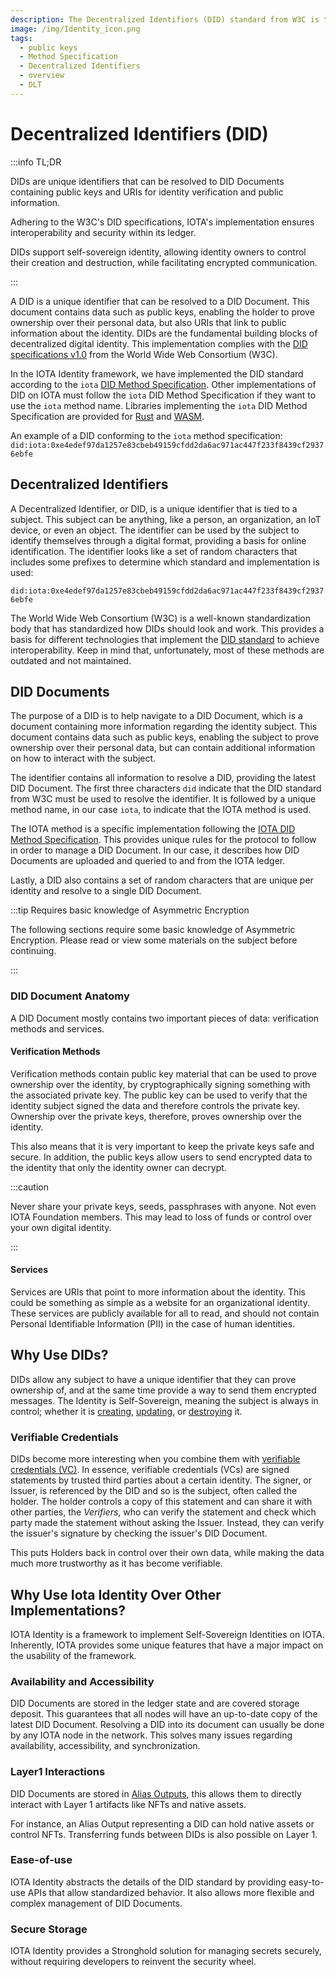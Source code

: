 ```yaml
---
description: The Decentralized Identifiers (DID) standard from W3C is the fundamental standard that supports the concept of a decentralized digital identity. Explore the basic aspects of the DID standard.
image: /img/Identity_icon.png
tags:
  - public keys
  - Method Specification
  - Decentralized Identifiers
  - overview
  - DLT
---
```


# Decentralized Identifiers (DID)

:::info TL;DR

DIDs are unique identifiers that can be resolved to DID Documents containing public keys and URIs for identity verification and public information.

Adhering to the W3C's DID specifications, IOTA's implementation ensures interoperability and security within its ledger.

DIDs support self-sovereign identity, allowing identity owners to control their creation and destruction,
while facilitating encrypted communication.

:::


A DID is a unique identifier that can be resolved to a DID Document. This document contains data such as public keys, enabling the holder to prove ownership over their personal data, but also URIs that link to public information about the identity. DIDs are the fundamental building blocks of decentralized digital identity.
This implementation complies with the [DID specifications v1.0](https://www.w3.org/TR/did-core//) from the World Wide Web Consortium (W3C).

In the IOTA Identity framework, we have implemented the DID standard according to the `iota` [DID Method Specification](../../../../standards/iota-identity/iota-did-method-spec.mdx). Other implementations of DID on IOTA must follow the `iota` DID Method Specification if they want to use the `iota` method name. Libraries implementing the `iota` DID Method Specification are provided for [Rust](../getting-started/rust.mdx) and [WASM](../getting-started/wasm.mdx).

An example of a DID conforming to the `iota` method specification:
`did:iota:0xe4edef97da1257e83cbeb49159cfdd2da6ac971ac447f233f8439cf29376ebfe`

## Decentralized Identifiers

A Decentralized Identifier, or DID, is a unique identifier that is tied to a subject. This subject can be anything, like a person, an organization, an IoT device, or even an object. The identifier can be used by the subject to identify themselves through a digital format, providing a basis for online identification. The identifier looks like a set of random characters that includes some prefixes to determine which standard and implementation is used:

`did:iota:0xe4edef97da1257e83cbeb49159cfdd2da6ac971ac447f233f8439cf29376ebfe`

The World Wide Web Consortium (W3C) is a well-known standardization body that has standardized how DIDs should look and work.
This provides a basis for different technologies that implement the [DID standard](https://www.w3.org/TR/did-spec-registries/#did-methods) to achieve interoperability.
Keep in mind that, unfortunately, most of these methods are outdated and not maintained.

## DID Documents

The purpose of a DID is to help navigate to a DID Document,
which is a document containing more information regarding the identity subject.
This document contains data such as public keys, enabling the subject to prove ownership over their personal data,
but can contain additional information on how to interact with the subject.

The identifier contains all information to resolve a DID, providing the latest DID Document.
The first three characters `did` indicate that the DID standard from W3C must be used to resolve the identifier.
It is followed by a unique method name, in our case `iota`, to indicate that the IOTA method is used.

The IOTA method is a specific implementation following the [IOTA DID Method Specification](../../../../standards/iota-identity/iota-did-method-spec.mdx).
This provides unique rules for the protocol to follow in order to manage a DID Document.
In our case, it describes how DID Documents are uploaded and queried to and from the IOTA ledger.

Lastly, a DID also contains a set of random characters that are unique per identity and resolve to a single DID Document.

:::tip Requires basic knowledge of Asymmetric Encryption

The following sections require some basic knowledge of Asymmetric Encryption.
Please read or view some materials on the subject before continuing.

:::

### DID Document Anatomy

A DID Document mostly contains two important pieces of data: verification methods and services.

#### Verification Methods

Verification methods contain public key material that can be used to prove ownership over the identity,
by cryptographically signing something with the associated private key.
The public key can be used to verify that the identity subject signed the data and therefore controls the private key.
Ownership over the private keys, therefore, proves ownership over the identity.

This also means that it is very important to keep the private keys safe and secure.
In addition, the public keys allow users to send encrypted data to the identity that only the identity owner can decrypt.

:::caution

Never share your private keys, seeds, passphrases with anyone. Not even IOTA Foundation members.
This may lead to loss of funds or control over your own digital identity.

:::

#### Services

Services are URIs that point to more information about the identity.
This could be something as simple as a website for an organizational identity.
These services are publicly available for all to read,
and should not contain Personal Identifiable Information (PII) in the case of human identities.

## Why Use DIDs?

DIDs allow any subject to have a unique identifier that they can prove ownership of,
and at the same time provide a way to send them encrypted messages.
The Identity is Self-Sovereign, meaning the subject is always in control;
whether it is [creating](../how-tos/decentralized-identifiers/create.mdx), [updating](../how-tos/decentralized-identifiers/update.mdx), or [destroying](../how-tos/decentralized-identifiers/delete.mdx) it.

### Verifiable Credentials

DIDs become more interesting when you combine them with [verifiable credentials (VC)](verifiable-credentials.mdx).
In essence, verifiable credentials (VCs) are signed statements by trusted third parties about a certain identity.
The signer, or Issuer, is referenced by the DID and so is the subject, often called the holder.
The holder controls a copy of this statement and can share it with other parties, the _Verifiers_,
who can verify the statement and check which party made the statement without asking the Issuer.
Instead, they can verify the issuer's signature by checking the issuer's DID Document.

This puts Holders back in control over their own data,
while making the data much more trustworthy as it has become verifiable.

## Why Use Iota Identity Over Other Implementations?

IOTA Identity is a framework to implement Self-Sovereign Identities on IOTA.
Inherently, IOTA provides some unique features that have a major impact on the usability of the framework.

### Availability and Accessibility

DID Documents are stored in the ledger state and are covered storage deposit.
This guarantees that all nodes will have an up-to-date copy of the latest DID Document.
Resolving a DID into its document can usually be done by any IOTA node in the network.
This solves many issues regarding availability, accessibility, and synchronization.

### Layer1 Interactions

DID Documents are stored in [Alias Outputs](./about-alias-outputs.mdx),
this allows them to directly interact with Layer 1 artifacts like NFTs and native assets.

For instance, an Alias Output representing a DID can hold native assets or control NFTs.
Transferring funds between DIDs is also possible on Layer 1.

### Ease-of-use

IOTA Identity abstracts the details of the DID standard by providing easy-to-use APIs that allow standardized behavior.
It also allows more flexible and complex management of DID Documents.

### Secure Storage

IOTA Identity provides a
Stronghold solution
for managing secrets securely, without requiring developers to reinvent the security wheel.
